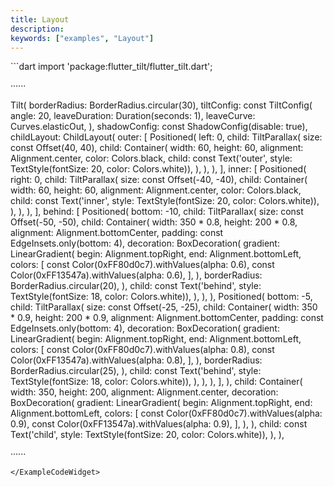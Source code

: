 ```yaml
---
title: Layout
description:
keywords: ["examples", "Layout"]
---
```


<ExampleCodeWidget name="LayoutDemo" height={850}>
```dart
import 'package:flutter_tilt/flutter_tilt.dart';

······

Tilt(
  borderRadius: BorderRadius.circular(30),
  tiltConfig: const TiltConfig(
    angle: 20,
    leaveDuration: Duration(seconds: 1),
    leaveCurve: Curves.elasticOut,
  ),
  shadowConfig: const ShadowConfig(disable: true),
  childLayout: ChildLayout(
    outer: [
      Positioned(
        left: 0,
        child: TiltParallax(
          size: const Offset(40, 40),
          child: Container(
            width: 60,
            height: 60,
            alignment: Alignment.center,
            color: Colors.black,
            child: const Text('outer', style: TextStyle(fontSize: 20, color: Colors.white)),
          ),
        ),
      ),
    ],
    inner: [
      Positioned(
        right: 0,
        child: TiltParallax(
          size: const Offset(-40, -40),
          child: Container(
            width: 60,
            height: 60,
            alignment: Alignment.center,
            color: Colors.black,
            child: const Text('inner', style: TextStyle(fontSize: 20, color: Colors.white)),
          ),
        ),
      ),
    ],
    behind: [
      Positioned(
        bottom: -10,
        child: TiltParallax(
          size: const Offset(-50, -50),
          child: Container(
            width: 350 * 0.8,
            height: 200 * 0.8,
            alignment: Alignment.bottomCenter,
            padding: const EdgeInsets.only(bottom: 4),
            decoration: BoxDecoration(
              gradient: LinearGradient(
                begin: Alignment.topRight,
                end: Alignment.bottomLeft,
                colors: [
                  const Color(0xFF80d0c7).withValues(alpha: 0.6),
                  const Color(0xFF13547a).withValues(alpha: 0.6),
                ],
              ),
              borderRadius: BorderRadius.circular(20),
            ),
            child: const Text('behind', style: TextStyle(fontSize: 18, color: Colors.white)),
          ),
        ),
      ),
      Positioned(
        bottom: -5,
        child: TiltParallax(
          size: const Offset(-25, -25),
          child: Container(
            width: 350 * 0.9,
            height: 200 * 0.9,
            alignment: Alignment.bottomCenter,
            padding: const EdgeInsets.only(bottom: 4),
            decoration: BoxDecoration(
              gradient: LinearGradient(
                begin: Alignment.topRight,
                end: Alignment.bottomLeft,
                colors: [
                  const Color(0xFF80d0c7).withValues(alpha: 0.8),
                  const Color(0xFF13547a).withValues(alpha: 0.8),
                ],
              ),
              borderRadius: BorderRadius.circular(25),
            ),
            child: const Text('behind', style: TextStyle(fontSize: 18, color: Colors.white)),
          ),
        ),
      ),
    ],
  ),
  child: Container(
    width: 350,
    height: 200,
    alignment: Alignment.center,
    decoration: BoxDecoration(
      gradient: LinearGradient(
        begin: Alignment.topRight,
        end: Alignment.bottomLeft,
        colors: [
          const Color(0xFF80d0c7).withValues(alpha: 0.9),
          const Color(0xFF13547a).withValues(alpha: 0.9),
        ],
      ),
    ),
    child: const Text('child', style: TextStyle(fontSize: 20, color: Colors.white)),
  ),
),

······
```
</ExampleCodeWidget>
